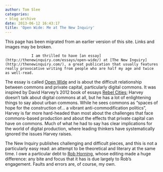 ```yaml
---
author: Tom Slee
categories:
- blog archive
date: 2013-06-12 16:43:17
title: 'Open Wide: Me at The New Inquiry'
---
```


::: {.callout-note}

This page has been migrated from an earlier version of this site. 
Links and images may be broken.

:::



				I am thrilled to have [an essay](http://thenewinquiry.com/essays/open-wide/) at [The New Inquiry](http://thenewinquiry.com/), a great publication that usually features really provocative writing from people who are half my age and twice as well-read.

The essay is called [Open Wide](http://thenewinquiry.com/essays/open-wide/) and is about the difficult relationship between commons and private capital, particularly digital commons. It was inspired by David Harvey's 2012 book of essays [Rebel Cities](http://www.versobooks.com/books/1411-rebel-cities); Harvey doesn't talk about digital commons at all, but he has a lot of enlightening things to say about urban commons. While he sees commons as "spaces of hope for the construction of... a vibrant anti-commodification politics", Harvey is far more hard-headed than most about the challenges that face commons-based production and about the effects that private capital can have on commons. Much of what he had to say has clear implications for the world of digital production, where leading thinkers have systematically ignored the issues Harvey raises.

The New Inquiry publishes challenging and difficult pieces, and this is not a particularly easy read: an attempt to be theoretical and literary at the same time. I owe a particular debt to [Rob Horning](http://thenewinquiry.com/author/rob/), whose editing made a huge difference: any bite and focus that it has is due largely to Rob's engagement. Faults and errors are, of course, my own.		
